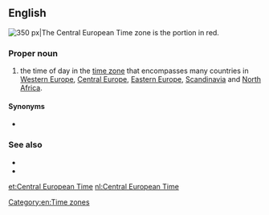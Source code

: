 ==English==
[[Image:Time zones of Europe (Crimea disputed).svg|thumb|right|350 px|The Central European Time zone is the portion in red.]]
{{wikipedia}}

===Proper noun===
{{en-proper noun|head=[[central|Central]] [[European]] [[time|Time]]}}

# the time of day in the [[time zone]] that encompasses many countries in [[Western Europe]], [[Central Europe]], [[Eastern Europe]], [[Scandinavia]] and [[North Africa]].

====Synonyms====
* {{l|en|West Africa Time}}

===See also===
* {{l|en|CET}}
* {{l|en|CEST}}

[[Category:en:Time zones]]

[[et:Central European Time]]
[[nl:Central European Time]]